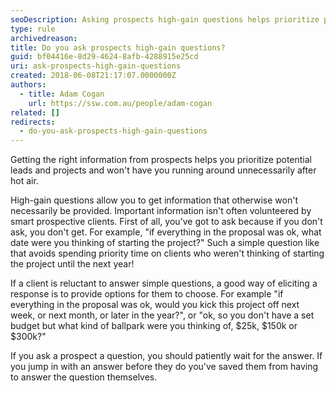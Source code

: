 ```yaml
---
seoDescription: Asking prospects high-gain questions helps prioritize potential leads and projects, avoiding wasted time on clients with unrealistic timelines or budgets.
type: rule
archivedreason:
title: Do you ask prospects high-gain questions?
guid: bf04416e-8d29-4624-8afb-4288915e25cd
uri: ask-prospects-high-gain-questions
created: 2018-06-08T21:17:07.0000000Z
authors:
  - title: Adam Cogan
    url: https://ssw.com.au/people/adam-cogan
related: []
redirects:
  - do-you-ask-prospects-high-gain-questions
---
```


Getting the right information from prospects helps you prioritize potential leads and projects and won't have you running around unnecessarily after hot air.

High-gain questions allow you to get information that otherwise won't necessarily be provided. Important information isn't often volunteered by smart prospective clients.
First of all, you've got to ask because if you don't ask, you don't get. For example, "if everything in the proposal was ok, what date were you thinking of starting the project?" Such a simple question like that avoids spending priority time on clients who weren't thinking of starting the project until the next year!

If a client is reluctant to answer simple questions, a good way of eliciting a response is to provide options for them to choose. For example "if everything in the proposal was ok, would you kick this project off next week, or next month, or later in the year?", or "ok, so you don't have a set budget but what kind of ballpark were you thinking of, $25k, $150k or $300k?"

If you ask a prospect a question, you should patiently wait for the answer. If you jump in with an answer before they do you've saved them from having to answer the question themselves.
